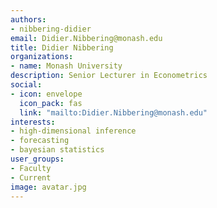 ```yaml
---
authors:
- nibbering-didier
email: Didier.Nibbering@monash.edu
title: Didier Nibbering
organizations:
- name: Monash University
description: Senior Lecturer in Econometrics
social:
- icon: envelope
  icon_pack: fas
  link: "mailto:Didier.Nibbering@monash.edu"
interests:
- high-dimensional inference
- forecasting
- bayesian statistics
user_groups:
- Faculty
- Current
image: avatar.jpg
---
```

